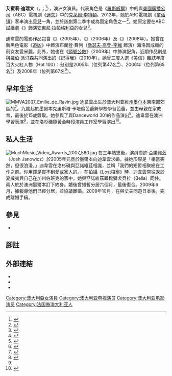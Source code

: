 {{noteTA
|G1=Show
|G2=Movie
|G3=TV
|G4=地名
|1=zh-hans:德瑞文;zh-hk:迪韋雲;zh-tw:迪瑞文;
|2=zh-hans:童话镇;zh-hant:童話鎮;zh-tw:童話小鎮;zh-hk:童話鎮;zh-mo:童話鎮;
}}
{{Infobox entertainer
| type        = 女演员
| name        = 艾蜜莉·迪瑞文<br>{{small|Emilie de Ravin}}
| image       = Emilie de Ravin 2015.jpg
| caption     = 迪瑞文攝於2015年 
| birth_date   = {{Birth date and age|1981|12|27|df=yes}}
| birth_place  = {{AUS}}[[維多利亞州|維多利亞州]]
| occupation  = 女演員
| yearsactive = 1999年至今
| spouse      = {{marriage|喬許·亞諾維茲|19 June 2006|Oct 2009}}
}}

'''艾蜜莉·迪瑞文'''（{{lang-en|'''Emilie de Ravin'''}}，{{IPAc-en|icon|ˈ|ɛ|m|əl|i|_|d|ə|_|ˈ|r|æ|v|ɪ|n}}；{{bd|1981年|12月27日}}<ref name="Channel 4 Lost cast bio">{{cite web|title = Emilie de Ravin|work=Lost Cast|publisher = [[Channel_4|Channel 4]]|url = http://www.channel4.com/entertainment/tv/microsites/L/lost/emilie.html|accessdate = 2006-09-23}}</ref>），澳洲女演員。代表角色是《[[羅斯威爾_(電視劇)|羅斯威爾]]》中的{{link-en|苔絲·哈定|Tess Harding}}與[[美國廣播公司|美國廣播公司]]（ABC）電視劇《[[迷失|迷失]]》中的[[克萊爾·李特頓|克萊爾·李特頓]]。2012年，她於ABC電視劇《[[童话镇|童话镇]]》客串演出[[美女与野兽|貝兒]]一角，並於該劇第二季中成為固定角色之一<ref name="series regular">{{cite news|url=http://insidetv.ew.com/2012/06/19/once-upon-emilie-de-ravin/|title='Once Upon a Time' scoop: Emilie de Ravin promoted to series regular| first=James |last=Hibberd |work=Entertainment Weekly | date = 19 June 2012 | accessdate = 20 June 2012}}</ref>。她原定要在ABC[[電視試播|試播]]劇《{{link-en|Americana|Americana (2012 TV pilot)}}》飾演[[安東尼·拉帕格利亞|安東尼·拉帕格利亞]]的女兒<ref>{{cite web|last=Clint|first=Caffeinated|title=Lost's Emilie de Ravin moving to Americana|url=http://www.moviehole.net/201252751-exclusive-losts-emilie-de-ravin-moving-to-americana|work=Lost‘s Emilie de Ravin moving to Americana|publisher=Moviehole.Net|accessdate=23 February 2012|archive-url=https://web.archive.org/web/20120718215109/http://moviehole.net/201252751-exclusive-losts-emilie-de-ravin-moving-to-americana|archive-date=2012-07-18|dead-url=yes}}</ref>。

迪韋雲的電影作品包含《{{link-en|聖誕來搗蛋|Santa's Slay}}》（2005年）、《{{link-en|魔山 (電影)|The Hills Have Eyes (2006 film)|魔山}}》（2006年）及《{{link-en|籃球夢|Ball Don't Lie}}》（2008年）。她曾在新黑色電影《[[追凶|追凶]]》中飾演布蘭登·費列（[[喬瑟夫·高登-李維|喬瑟夫·高登-李維]] 飾演）海洛因成癮的前女友愛米麗。此外，她也在《[[頭號公敵|頭號公敵]]》（2009年）中飾演配角，近期作品則是與[[羅伯·派汀森|羅伯·派汀森]]共同演出的《[[記得我|記得我]]》（2010年）。她曾三度入選《[[美信|美信]]》雜誌年度百大火紅人物（Hot 100）：分別是2005年（位列第47名<ref>{{cite news|url=http://findarticles.com/p/articles/mi_m0EIN/is_2005_May_10/ai_n13679947|title=Maxim Magazine Unveils Their ''Hot 100'' for 2005; Eva Longoria Crowned #1 This Year|publisher=Business Services Industry|date=10 May 2005|accessdate=2008-08-30|archiveurl=https://archive.is/20120526012941/http://findarticles.com/p/articles/mi_m0EIN/is_2005_May_10/ai_n13679947/|archivedate=2012-05-26|deadurl=yes}}</ref>）、2006年（位列第65名<ref>{{cite web|url=http://www.maximonline.com/slideshows/index.aspx?slideId=1970&imgCollectId=94|title=2006 Hot 100|work=65 Emilie de Ravin|publisher=''[[Maxim_(magazine)|Maxim]]''|accessdate=2008-08-30|deadurl=yes|archiveurl=https://web.archive.org/web/20071009191604/http://www.maximonline.com/slideshows/index.aspx?slideId=1970&imgCollectId=94|archivedate=2007-10-09}} </ref>）及2008年（位列第67名<ref>{{cite web|url=http://www.maxim.com/Girls/68Emiliederavin/slideshow/24882/2463.aspx|title=2008 Hot 100|work=68. Emilie de Ravin|publisher=''[[Maxim_(magazine)|Maxim]]''|accessdate=2008-08-30|archiveurl=https://web.archive.org/web/20080615171603/http://www.maxim.com/Girls/68Emiliederavin/slideshow/24882/2463.aspx|archivedate=2008-06-15|deadurl=yes}}</ref>）。

== 早年生活 ==
[[File:MMVA2007_Emilie_de_Ravin.jpg|thumb]]
迪韋雲出生於澳大利亚[[維多利亞州|維州]][[墨尔本|墨尔本]]東南部郊區的{{le|Mount Eliza, Victoria}}<ref>{{cite web|title = Biography – Emilie de Ravin|publisher = ''[[TV_Guide|TV Guide]]''|url = http://www.tvguide.com/detail/celebrity.aspx?tvobjectid=189900|accessdate = 2006-09-23}}</ref>。九歲起於墨爾本克里斯塔·卡培倫芭蕾舞學校學習芭蕾，並由母親在家教育，最後於15歲錄取{{link-en|澳洲芭蕾舞學校|Australian Ballet School}}。她參與了{{link-en|澳洲芭蕾公司|The Australian Ballet|澳洲芭蕾}}與Danceworld 301的作品演出<ref name="ABC Lostcast bio">{{cite web|title = Meet The Cast: Who's who in the cast? Find out here.|work=Show Info|publisher = [[American_Broadcasting_Company|American Broadcasting Company]]|url = http://abc.go.com/primetime/lost/cast/78282.html|accessdate = 2006-09-23}}</ref>。迪韋雲在澳洲{{link-en|國立戲劇藝術學院|National Institute of Dramatic Art}}學習表演<ref name="Channel 4 Lost cast bio"/>，並在洛杉磯隨黃金時段演員工作室學習演出<ref>{{cite web |title=BeastMaster: Cast: Emilie de Ravin |work=BeastMaster official site |url=http://www.beastmaster.com/cast/deravin.html |publisher=[[Tribune_Company|Tribune Entertainment]] |year=2000 |archiveurl=https://web.archive.org/web/20040613003720/http://www.beastmaster.com/cast/deravin.html |archivedate=2004-06-13 |accessdate=2006-09-23 |deadurl=yes }}</ref>。

== 私人生活 ==
[[File:MuchMusic_Video_Awards_2007_580.jpg|thumb]]
在三年熱戀後，演員喬許·亞諾維茲（Josh Janowicz）於2005年元旦於墨爾本向迪韋雲求婚，據她形容是「相當突然，但很浪漫。」迪韋雲在洛杉磯與亞諾維茲相識，並稱「我們的短暫相聚總在工作之前。你用錢是買不到愛或家人的。」在拍攝《Lost檔案》時，迪韋雲常往返於夏威夷與自己在加州伯班克的家中，她與亞諾維茲跟鬆獅犬貝拉（Bella）同住。兩人於{{start date|2006|6|19}}於澳洲墨爾本訂下終身。婚後曾短暫分居六個月，最後復合。2009年6月，據報導他們已經分居，並協議離婚。2009年10月，在與丈夫同遊日本後，完成離婚手續。

== 參見 ==
* {{link-en|法裔澳洲人|French Australian}}

== 腳註 ==
{{reflist|2}}

== 外部連結 ==
{{commons category|Emilie de Ravin}}
* {{IMDb name|0211087|Emilie de Ravin}}
* {{mtime people|920469}}
* {{twitter|emiliederavin|Emilie de Ravin}}
{{21世纪00年代美國演員工會獎最佳戲劇影集整體演出}}
{{Authority control}}
{{DEFAULTSORT:De Ravin, Emilie}}

[[Category:澳大利亞女演員|Category:澳大利亞女演員]]
[[Category:澳大利亚电视演员|Category:澳大利亚电视演员]]
[[Category:澳大利亚电影演员|Category:澳大利亚电影演员]]
[[Category:法国裔澳大利亚人|Category:法国裔澳大利亚人]]